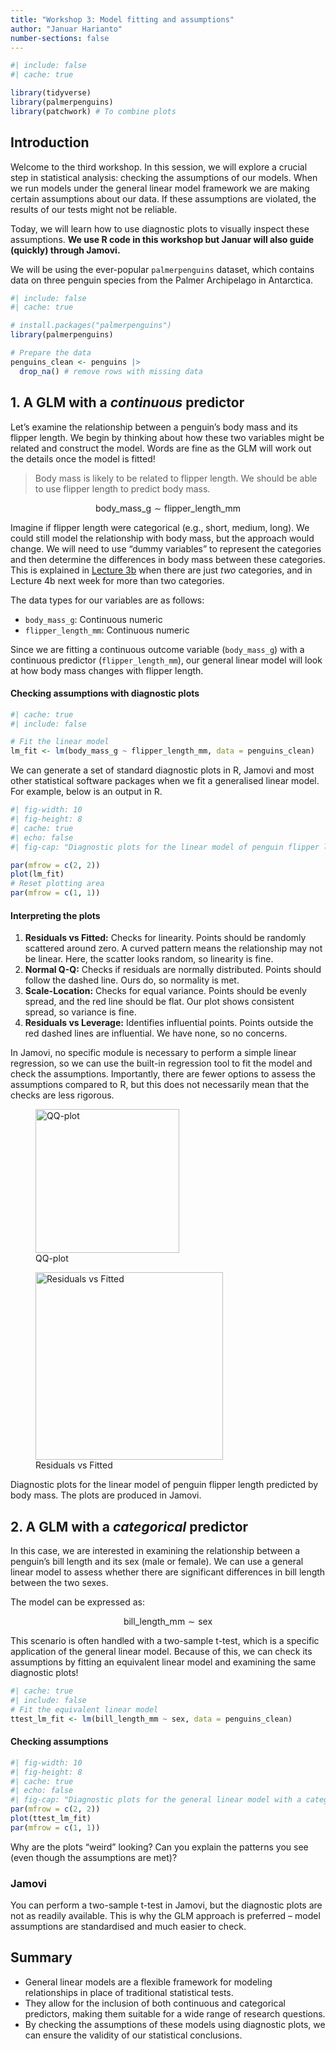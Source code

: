 ```yaml
---
title: "Workshop 3: Model fitting and assumptions"
author: "Januar Harianto"
number-sections: false
---
```


```r
#| include: false
#| cache: true

library(tidyverse)
library(palmerpenguins)
library(patchwork) # To combine plots
```

## Introduction

Welcome to the third workshop. In this session, we will explore a crucial step in statistical analysis: checking the assumptions of our models. When we run models under the general linear model framework we are making certain assumptions about our data. If these assumptions are violated, the results of our tests might not be reliable.

Today, we will learn how to use diagnostic plots to visually inspect these assumptions. **We use R code in this workshop but Januar will also guide (quickly) through Jamovi.** 

We will be using the ever-popular `palmerpenguins` dataset, which contains data on three penguin species from the Palmer Archipelago in Antarctica.

```r
#| include: false
#| cache: true

# install.packages("palmerpenguins")
library(palmerpenguins)

# Prepare the data
penguins_clean <- penguins |>
  drop_na() # remove rows with missing data
```

## 1. A GLM with a *continuous* predictor

Let's examine the relationship between a penguin's body mass and its flipper length. We begin by thinking about how these two variables might be related and construct the model. Words are fine as the GLM will work out the details once the model is fitted!

> Body mass is likely to be related to flipper length. We should be able to use flipper length to predict body mass.

$$
\text{body\_mass\_g} \sim \text{flipper\_length\_mm}
$$

::: {.column-margin}
Imagine if flipper length were categorical (e.g., short, medium, long). We could still model the relationship with body mass, but the approach would change. We will need to use "dummy variables" to represent the categories and then determine the differences in body mass between these categories. This is explained in [Lecture 3b](https://biol2022.github.io/L03b-ttests/) when there are just *two* categories, and in Lecture 4b next week for more than two categories.
:::

The data types for our variables are as follows:

- `body_mass_g`: Continuous numeric
- `flipper_length_mm`: Continuous numeric



Since we are fitting a continuous outcome variable (`body_mass_g`) with a continuous predictor (`flipper_length_mm`), our general linear model will look at how body mass changes with flipper length.



#### Checking assumptions with diagnostic plots

```r
#| cache: true
#| include: false

# Fit the linear model
lm_fit <- lm(body_mass_g ~ flipper_length_mm, data = penguins_clean)
```


We can generate a set of standard diagnostic plots in R, Jamovi and most other statistical software packages when we fit a generalised linear model. For example, below is an output in R.

```r
#| fig-width: 10
#| fig-height: 8
#| cache: true
#| echo: false
#| fig-cap: "Diagnostic plots for the linear model of penguin flipper length predicted by body mass. The plots are produced in R."

par(mfrow = c(2, 2))
plot(lm_fit)
# Reset plotting area
par(mfrow = c(1, 1))
```

::: {.column-margin}
#### Interpreting the plots

1. **Residuals vs Fitted:** Checks for linearity. Points should be randomly scattered around zero. A curved pattern means the relationship may not be linear. Here, the scatter looks random, so linearity is fine.
2. **Normal Q-Q:** Checks if residuals are normally distributed. Points should follow the dashed line. Ours do, so normality is met.
3. **Scale-Location:** Checks for equal variance. Points should be evenly spread, and the red line should be flat. Our plot shows consistent spread, so variance is fine.
4. **Residuals vs Leverage:** Identifies influential points. Points outside the red dashed lines are influential. We have none, so no concerns.

:::


In Jamovi, no specific module is necessary to perform a simple linear regression, so we can use the built-in regression tool to fit the model and check the assumptions. Importantly, there are fewer options to assess the assumptions compared to R, but this does not necessarily mean that the checks are less rigorous. 

::: {#fig-penguins layout-ncol=2}

![QQ-plot](assets/wt_penguin_qqplot.svg){width=230}

![Residuals vs Fitted](assets/wt_penguin_residuals_fitted.svg){width=300}

Diagnostic plots for the linear model of penguin flipper length predicted by body mass. The plots are produced in Jamovi.
:::

## 2. A GLM with a *categorical* predictor

In this case, we are interested in examining the relationship between a penguin's bill length and its sex (male or female). We can use a general linear model to assess whether there are significant differences in bill length between the two sexes.

The model can be expressed as:

$$
\text{bill\_length\_mm} \sim \text{sex}
$$

This scenario is often handled with a two-sample t-test, which is a specific application of the general linear model. Because of this, we can check its assumptions by fitting an equivalent linear model and examining the same diagnostic plots!

```r
#| cache: true
#| include: false
# Fit the equivalent linear model
ttest_lm_fit <- lm(bill_length_mm ~ sex, data = penguins_clean)
```

#### Checking assumptions

```r
#| fig-width: 10
#| fig-height: 8
#| cache: true
#| echo: false
#| fig-cap: "Diagnostic plots for the general linear model with a categorical predictor (sex) and continuous outcome (bill length) to assess the assumptions of a two-sample t-test. The plots are produced in R."
par(mfrow = c(2, 2))
plot(ttest_lm_fit)
par(mfrow = c(1, 1))
```

Why are the plots "weird" looking? Can you explain the patterns you see (even though the assumptions are met)?

### Jamovi

You can perform a two-sample t-test in Jamovi, but the diagnostic plots are not as readily available. This is why the GLM approach is preferred -- model assumptions are standardised and much easier to check.

## Summary

- General linear models are a flexible framework for modeling relationships in place of traditional statistical tests. 
- They allow for the inclusion of both continuous and categorical predictors, making them suitable for a wide range of research questions. 
- By checking the assumptions of these models using diagnostic plots, we can ensure the validity of our statistical conclusions.